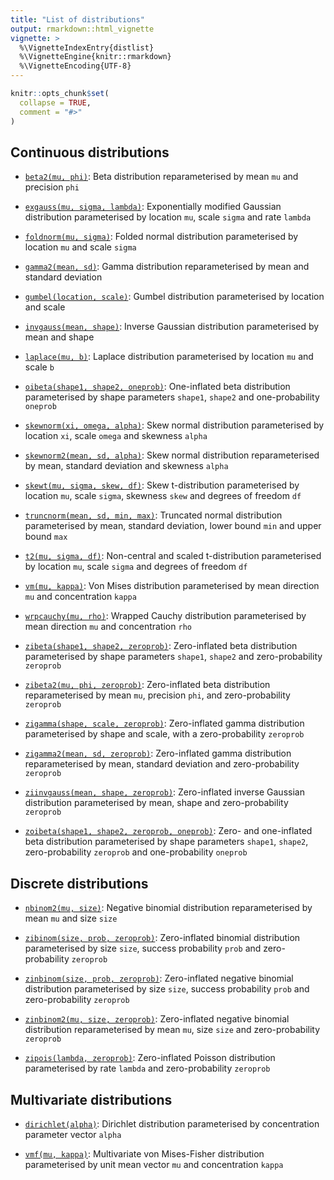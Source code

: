 ```yaml
---
title: "List of distributions"
output: rmarkdown::html_vignette
vignette: >
  %\VignetteIndexEntry{distlist}
  %\VignetteEngine{knitr::rmarkdown}
  %\VignetteEncoding{UTF-8}
---
```


```r
knitr::opts_chunk$set(
  collapse = TRUE,
  comment = "#>"
)
```

## Continuous distributions

* [`beta2(mu, phi)`](../reference/beta2.html): Beta distribution reparameterised by mean `mu` and precision `phi`

* [`exgauss(mu, sigma, lambda)`](../reference/exgauss.html): Exponentially modified Gaussian distribution parameterised by location `mu`, scale `sigma` and rate `lambda`

* [`foldnorm(mu, sigma)`](../reference/foldnorm.html): Folded normal distribution parameterised by location `mu` and scale `sigma`

* [`gamma2(mean, sd)`](../reference/gamma2.html): Gamma distribution reparameterised by mean and standard deviation

* [`gumbel(location, scale)`](../reference/gumbel.html): Gumbel distribution parameterised by location and scale

* [`invgauss(mean, shape)`](../reference/invgauss.html): Inverse Gaussian distribution parameterised by mean and shape

* [`laplace(mu, b)`](../reference/laplace.html): Laplace distribution parameterised by location `mu` and scale `b`

* [`oibeta(shape1, shape2, oneprob)`](../reference/oibeta.html): One-inflated beta distribution parameterised by shape parameters `shape1`, `shape2` and one-probability `oneprob`

* [`skewnorm(xi, omega, alpha)`](../reference/skewnorm.html): Skew normal distribution parameterised by location `xi`, scale `omega` and skewness `alpha`

* [`skewnorm2(mean, sd, alpha)`](../reference/skewnorm2.html): Skew normal distribution reparameterised by mean, standard deviation and skewness `alpha`

* [`skewt(mu, sigma, skew, df)`](../reference/skewt.html): Skew t-distribution parameterised by location `mu`, scale `sigma`, skewness `skew` and degrees of freedom `df`

* [`truncnorm(mean, sd, min, max)`](../reference/truncnorm.html): Truncated normal distribution parameterised by mean, standard deviation, lower bound `min` and upper bound `max`

* [`t2(mu, sigma, df)`](../reference/t2.html): Non-central and scaled t-distribution parameterised by location `mu`, scale `sigma` and degrees of freedom `df`

* [`vm(mu, kappa)`](../reference/vm.html): Von Mises distribution parameterised by mean direction `mu` and concentration `kappa`

* [`wrpcauchy(mu, rho)`](../reference/wrpcauchy.html): Wrapped Cauchy distribution parameterised by mean direction `mu` and concentration `rho`

* [`zibeta(shape1, shape2, zeroprob)`](../reference/zibeta.html): Zero-inflated beta distribution parameterised by shape parameters `shape1`, `shape2` and zero-probability `zeroprob`

* [`zibeta2(mu, phi, zeroprob)`](../reference/zibeta2.html): Zero-inflated beta distribution reparameterised by mean `mu`, precision `phi`, and zero-probability `zeroprob`

* [`zigamma(shape, scale, zeroprob)`](../reference/zigamma.html): Zero-inflated gamma distribution parameterised by shape and scale, with a zero-probability `zeroprob`

* [`zigamma2(mean, sd, zeroprob)`](../reference/zigamma2.html): Zero-inflated gamma distribution reparameterised by mean, standard deviation and zero-probability `zeroprob`

* [`ziinvgauss(mean, shape, zeroprob)`](../reference/ziinvgauss.html): Zero-inflated inverse Gaussian distribution parameterised by mean, shape and zero-probability `zeroprob`

* [`zoibeta(shape1, shape2, zeroprob, oneprob)`](../reference/zoibeta.html): Zero- and one-inflated beta distribution parameterised by shape parameters `shape1`, `shape2`, zero-probability `zeroprob` and one-probability `oneprob`



## Discrete distributions

* [`nbinom2(mu, size)`](../reference/nbinom2.html): Negative binomial distribution reparameterised by mean `mu` and size `size`

* [`zibinom(size, prob, zeroprob)`](../reference/zibinom.html): Zero-inflated binomial distribution parameterised by size `size`, success probability `prob` and zero-probability `zeroprob`

* [`zinbinom(size, prob, zeroprob)`](../reference/zinbinom.html): Zero-inflated negative binomial distribution parameterised by size `size`, success probability `prob` and zero-probability `zeroprob`

* [`zinbinom2(mu, size, zeroprob)`](../reference/zinbinom2.html): Zero-inflated negative binomial distribution reparameterised by mean `mu`, size `size` and zero-probability `zeroprob`

* [`zipois(lambda, zeroprob)`](../reference/zipois.html): Zero-inflated Poisson distribution parameterised by rate `lambda` and zero-probability `zeroprob`



## Multivariate distributions

* [`dirichlet(alpha)`](../reference/dirichlet.html): Dirichlet distribution parameterised by concentration parameter vector `alpha`

* [`vmf(mu, kappa)`](../reference/vmf.html): Multivariate von Mises-Fisher distribution parameterised by unit mean vector `mu` and concentration `kappa`
